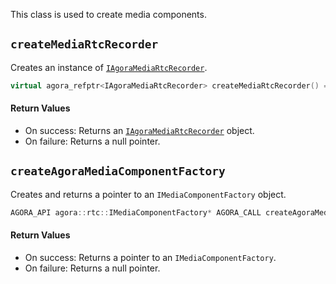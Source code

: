 This class is used to create media components.

## `createMediaRtcRecorder`

Creates an instance of [`IAgoraMediaRtcRecorder`](agora-media-rtc-recorder).

```cpp
virtual agora_refptr<IAgoraMediaRtcRecorder> createMediaRtcRecorder() = 0;
```

#### Return Values

- On success: Returns an [`IAgoraMediaRtcRecorder`](agora-media-rtc-recorder) object.
- On failure: Returns a null pointer.

## `createAgoraMediaComponentFactory`

Creates and returns a pointer to an `IMediaComponentFactory` object.

```cpp
AGORA_API agora::rtc::IMediaComponentFactory* AGORA_CALL createAgoraMediaComponentFactory();
```

#### Return Values

- On success: Returns a pointer to an `IMediaComponentFactory`.
- On failure: Returns a null pointer.

